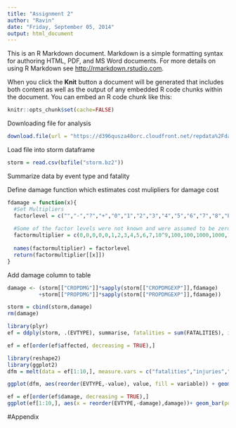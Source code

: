 ```yaml
---
title: "Assignment 2"
author: "Ravin"
date: "Friday, September 05, 2014"
output: html_document
---
```


This is an R Markdown document. Markdown is a simple formatting syntax for authoring HTML, PDF, and MS Word documents. For more details on using R Markdown see <http://rmarkdown.rstudio.com>.

When you click the **Knit** button a document will be generated that includes both content as well as the output of any embedded R code chunks within the document. You can embed an R code chunk like this:

```r
knitr::opts_chunk$set(cache=FALSE)
```

Downloading file for analysis
```r
download.file(url = "https://d396qusza40orc.cloudfront.net/repdata%2Fdata%2FStormData.csv.bz2", destfile = "storm.bz2")
```

Load file into storm dataframe
```r
storm = read.csv(bzfile("storm.bz2"))
```

Summarize data by event type and fatality

Define damage function which estimates cost mulipliers for damage cost
```r
fdamage = function(x){
  #Set Multipliers
  factorlevel = c("","-","?","+","0","1","2","3","4","5","6","7","8","B","h","H","K","m","M")
  
  #Some of the factor levels were not known and were assumed to be zero
  factormultiplier = c(0,0,0,0,0,1,2,3,4,5,6,7,10^9,100,100,1000,1000,10^6,10^6)
  
  names(factormultiplier) = factorlevel
  return(factormultiplier[[x]])
}
```

Add damage column to table

```r

damage <- (storm[["CROPDMG"]]*sapply(storm[["CROPDMGEXP"]],fdamage) 
          +storm[["PROPDMG"]]*sapply(storm[["PROPDMGEXP"]],fdamage))

storm = cbind(storm,damage)
rm(damage)
```

```r
library(plyr)
ef = ddply(storm, .(EVTYPE), summarise, fatalities = sum(FATALITIES), injuries = sum(INJURIES), affected = (sum(FATALITIES)+sum(INJURIES)), damage = sum(damage))

ef = ef[order(ef$affected, decreasing = TRUE),]
```

```r
library(reshape2)
library(ggplot2)
dfm = melt(data = ef[1:10,], measure.vars = c("fatalities","injuries","affected"))

ggplot(dfm, aes(reorder(EVTYPE,-value), value, fill = variable)) + geom_bar(position = "dodge", stat = "identity") + scale_x_discrete(labels = abbreviate)
```

```r
ef = ef[order(ef$damage, decreasing = TRUE),]
ggplot(ef[1:10,], aes(x = reorder(EVTYPE,-damage),damage))+ geom_bar(position = "dodge", stat = "identity") + scale_x_discrete(labels = abbreviate)
```

#Appendix
```r
```

